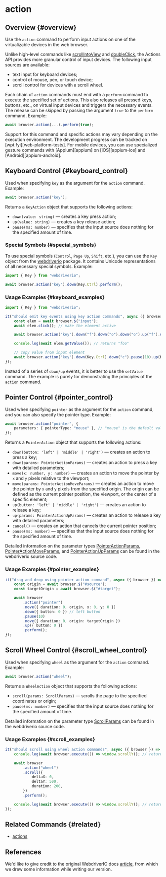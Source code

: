 
# action

## Overview {#overview}

Use the `action` command to perform input actions on one of the virtualizable devices in the web browser.

Unlike high-level commands like [scrollIntoView][scrollIntoView] and [doubleClick][doubleClick], the Actions API provides more granular control of input devices. The following input sources are available:

-   text input for keyboard devices;
-   control of mouse, pen, or touch device;
-   scroll control for devices with a scroll wheel.

Each chain of `action` commands must end with a `perform` command to execute the specified set of actions. This also releases all pressed keys, buttons, etc., on virtual input devices and triggers the necessary events. The release can be skipped by passing the argument `true` to the `perform` command. Example:

```typescript
await browser.action(...).perform(true);
```

<Admonition type="info">
    Support for this command and specific actions may vary depending on the execution environment.
    The development progress can be tracked on [wpt.fyi][web-platform-tests]. For mobile devices,
    you can use specialized gesture commands with [Appium][appium] on [iOS][appium-ios] and
    [Android][appium-android].
</Admonition>

## Keyboard Control {#keyboard_control}

Used when specifying `key` as the argument for the `action` command. Example:

```typescript
await browser.action("key");
```

Returns a `KeyAction` object that supports the following actions:

-   `down(value: string)` — creates a key press action;
-   `up(value: string)` — creates a key release action;
-   `pause(ms: number)` — specifies that the input source does nothing for the specified amount of time.

### Special Symbols {#special_symbols}

To use special symbols (`Control`, `Page Up`, `Shift`, etc.), you can use the `Key` object from the [webdriverio][webdriverio-npm] package. It contains Unicode representations of all necessary special symbols. Example:

```typescript
import { Key } from "webdriverio";

await browser.action("key").down(Key.Ctrl).perform();
```

### Usage Examples {#keyboard_examples}

```typescript
import { Key } from "webdriverio";

it("should emit key events using key action commands", async ({ browser }) => {
    const elem = await browser.$("input");
    await elem.click(); // make the element active

    await browser.action("key").down("f").down("o").down("o").up("f").up("o").up("o").perform();

    console.log(await elem.getValue()); // returns "foo"

    // copy value from input element
    await browser.action("key").down(Key.Ctrl).down("c").pause(10).up(Key.Ctrl).up("c").perform();
});
```

Instead of a series of `down/up` events, it is better to use the `setValue` command. The example is purely for demonstrating the principles of the `action` command.

## Pointer Control {#pointer_control}

Used when specifying `pointer` as the argument for the `action` command, and you can also specify the pointer type. Example:

```typescript
await browser.action("pointer", {
    parameters: { pointerType: "mouse" }, // "mouse" is the default value, also available: "pen" or "touch"
});
```

Returns a `PointerAction` object that supports the following actions:

-   `down(button: 'left' | 'middle' | 'right')` — creates an action to press a key;
-   `down(params: PointerActionParams)` — creates an action to press a key with detailed parameters;
-   `move(x: number, y: number)` — creates an action to move the pointer by `x` and `y` pixels relative to the viewport;
-   `move(params: PointerActionMoveParams)` — creates an action to move the pointer by `x` and `y` pixels from the specified origin. The origin can be defined as the current pointer position, the viewport, or the center of a specific element;
-   `up(button: 'left' | 'middle' | 'right')` — creates an action to release a key;
-   `up(params: PointerActionUpParams)` — creates an action to release a key with detailed parameters;
-   `cancel()` — creates an action that cancels the current pointer position;
-   `pause(ms: number)` — specifies that the input source does nothing for the specified amount of time.

Detailed information on the parameter types [PointerActionParams][pointer-action-params], [PointerActionMoveParams][pointer-action-move-params], and [PointerActionUpParams][pointer-action-up-params] can be found in the webdriverio source code.

### Usage Examples {#pointer_examples}

```typescript
it("drag and drop using pointer action command", async ({ browser }) => {
    const origin = await browser.$("#source");
    const targetOrigin = await browser.$("#target");

    await browser
        .action("pointer")
        .move({ duration: 0, origin, x: 0, y: 0 })
        .down({ button: 0 }) // left button
        .pause(10)
        .move({ duration: 0, origin: targetOrigin })
        .up({ button: 0 })
        .perform();
});
```

## Scroll Wheel Control {#scroll_wheel_control}

Used when specifying `wheel` as the argument for the `action` command. Example:

```typescript
await browser.action("wheel");
```

Returns a `WheelAction` object that supports the following actions:

-   `scroll(params: ScrollParams)` — scrolls the page to the specified coordinates or origin;
-   `pause(ms: number)` — specifies that the input source does nothing for the specified amount of time.

Detailed information on the parameter type [ScrollParams][scroll-params] can be found in the webdriverio source code.

### Usage Examples {#scroll_examples}

```typescript
it("should scroll using wheel action commands", async ({ browser }) => {
    console.log(await browser.execute(() => window.scrollY)); // returns 0

    await browser
        .action("wheel")
        .scroll({
            deltaX: 0,
            deltaY: 500,
            duration: 200,
        })
        .perform();

    console.log(await browser.execute(() => window.scrollY)); // returns 500
});
```

## Related Commands {#related}

-   [actions](../actions)

## References

We'd like to give credit to the original WebdriverIO docs [article](https://webdriver.io/docs/api/browser/action), from which we drew some information while writing our version.

[scrollIntoView]: ../../element/scrollIntoView
[doubleClick]: ../../element/doubleClick
[web-platform-tests]: https://wpt.fyi/results/webdriver/tests/perform_actions?label=experimental&label=master&aligned
[appium]: http://appium.io
[appium-ios]: https://appium.github.io/appium-xcuitest-driver/latest/reference/execute-methods/#mobile-pinch
[appium-android]: https://github.com/appium/appium-uiautomator2-driver#mobile-gesture-commands
[webdriverio-npm]: https://www.npmjs.com/package/webdriverio
[pointer-action-params]: https://github.com/webdriverio/webdriverio/blob/8ca026c75bf7c27ef9d574f0ec48d8bc13658602/packages/webdriverio/src/utils/actions/pointer.ts#L20-L35
[pointer-action-move-params]: https://github.com/webdriverio/webdriverio/blob/8ca026c75bf7c27ef9d574f0ec48d8bc13658602/packages/webdriverio/src/utils/actions/pointer.ts#L20-L42
[pointer-action-up-params]: https://github.com/webdriverio/webdriverio/blob/8ca026c75bf7c27ef9d574f0ec48d8bc13658602/packages/webdriverio/src/utils/actions/pointer.ts#L13-L19
[scroll-params]: https://github.com/webdriverio/webdriverio/blob/8ca026c75bf7c27ef9d574f0ec48d8bc13658602/packages/webdriverio/src/utils/actions/wheel.ts#L4-L29
